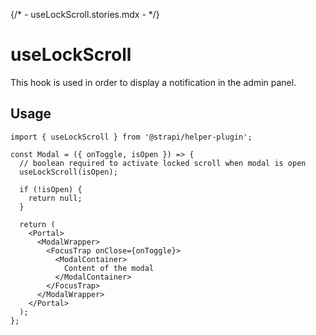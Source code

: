{/* - useLockScroll.stories.mdx - */}


<Meta title="hooks/useLockScroll" />

# useLockScroll

This hook is used in order to display a notification in the admin panel.

## Usage

```
import { useLockScroll } from '@strapi/helper-plugin';

const Modal = ({ onToggle, isOpen }) => {
  // boolean required to activate locked scroll when modal is open
  useLockScroll(isOpen);

  if (!isOpen) {
    return null;
  }

  return (
    <Portal>
      <ModalWrapper>
        <FocusTrap onClose={onToggle}>
          <ModalContainer>
            Content of the modal
          </ModalContainer>
        </FocusTrap>
      </ModalWrapper>
    </Portal>
  );
};
```
